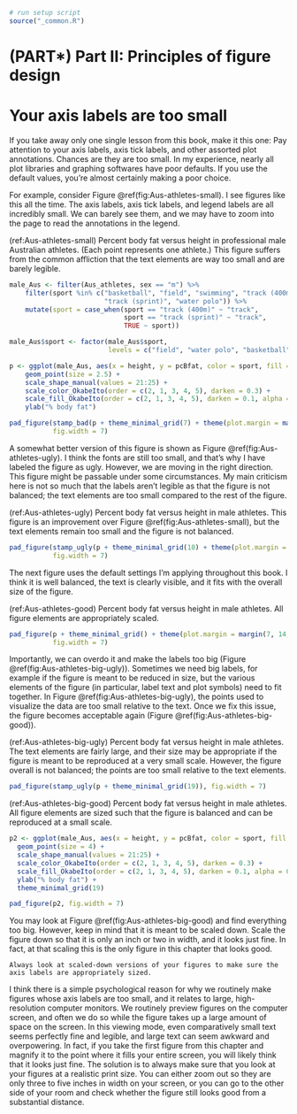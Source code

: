 ```r
# run setup script
source("_common.R")
```


# (PART\*) Part II: Principles of figure design {-}


# Your axis labels are too small {#small-axis-labels}

If you take away only one single lesson from this book, make it this one: Pay attention to your axis labels, axis tick labels, and other assorted plot annotations. Chances are they are too small. In my experience, nearly all plot libraries and graphing softwares have poor defaults. If you use the default values, you're almost certainly making a poor choice.

For example, consider Figure \@ref(fig:Aus-athletes-small). I see figures like this all the time. The axis labels, axis tick labels, and legend labels are all incredibly small. We can barely see them, and we may have to zoom into the page to read the annotations in the legend.

(ref:Aus-athletes-small) Percent body fat versus height in professional male Australian athletes. (Each point represents one athlete.) This figure suffers from the common affliction that the text elements are way too small and are barely legible.

```r
male_Aus <- filter(Aus_athletes, sex == "m") %>%
    filter(sport %in% c("basketball", "field", "swimming", "track (400m)",
                        "track (sprint)", "water polo")) %>%
    mutate(sport = case_when(sport == "track (400m)" ~ "track",
                             sport == "track (sprint)" ~ "track",
                             TRUE ~ sport))

male_Aus$sport <- factor(male_Aus$sport,
                         levels = c("field", "water polo", "basketball", "swimming", "track"))

p <- ggplot(male_Aus, aes(x = height, y = pcBfat, color = sport, fill = sport, shape = sport)) +
    geom_point(size = 2.5) +
    scale_shape_manual(values = 21:25) +
    scale_color_OkabeIto(order = c(2, 1, 3, 4, 5), darken = 0.3) +
    scale_fill_OkabeIto(order = c(2, 1, 3, 4, 5), darken = 0.1, alpha = 0.7) +
    ylab("% body fat")

pad_figure(stamp_bad(p + theme_minimal_grid(7) + theme(plot.margin = margin(7, 14, 7, 7))),
           fig.width = 7)
```

A somewhat better version of this figure is shown as Figure \@ref(fig:Aus-athletes-ugly). I think the fonts are still too small, and that's why I have labeled the figure as ugly. However, we are moving in the right direction. This figure might be passable under some circumstances. My main criticism here is not so much that the labels aren't legible as that the figure is not balanced; the text elements are too small compared to the rest of the figure.

(ref:Aus-athletes-ugly) Percent body fat versus height in male athletes. This figure is an improvement over Figure \@ref(fig:Aus-athletes-small), but the text elements remain too small and the figure is not balanced.

```r
pad_figure(stamp_ugly(p + theme_minimal_grid(10) + theme(plot.margin = margin(7, 14, 7, 7))),
           fig.width = 7)
```


The next figure uses the default settings I'm applying throughout this book. I think it is well balanced, the text is clearly visible, and it fits with the overall size of the figure. 

(ref:Aus-athletes-good) Percent body fat versus height in male athletes. All figure elements are appropriately scaled.

```r
pad_figure(p + theme_minimal_grid() + theme(plot.margin = margin(7, 14, 7, 7)),
           fig.width = 7)
```

Importantly, we can overdo it and make the labels too big (Figure \@ref(fig:Aus-athletes-big-ugly)). Sometimes we need big labels, for example if the figure is meant to be reduced in size, but the various elements of the figure (in particular, label text and plot symbols) need to fit together. In Figure \@ref(fig:Aus-athletes-big-ugly), the points used to visualize the data are too small relative to the text.  Once we fix this issue, the figure becomes acceptable again (Figure \@ref(fig:Aus-athletes-big-good)).

(ref:Aus-athletes-big-ugly) Percent body fat versus height in male athletes. The text elements are fairly large, and their size may be appropriate if the figure is meant to be reproduced at a very small scale. However, the figure overall is not balanced; the points are too small relative to the text elements.

```r
pad_figure(stamp_ugly(p + theme_minimal_grid(19)), fig.width = 7)
```


(ref:Aus-athletes-big-good) Percent body fat versus height in male athletes. All figure elements are sized such that the figure is balanced and can be reproduced at a small scale.

```r
p2 <- ggplot(male_Aus, aes(x = height, y = pcBfat, color = sport, fill = sport, shape = sport)) +
  geom_point(size = 4) +
  scale_shape_manual(values = 21:25) +
  scale_color_OkabeIto(order = c(2, 1, 3, 4, 5), darken = 0.3) +
  scale_fill_OkabeIto(order = c(2, 1, 3, 4, 5), darken = 0.1, alpha = 0.7) +
  ylab("% body fat") +
  theme_minimal_grid(19)

pad_figure(p2, fig.width = 7)
```

You may look at Figure \@ref(fig:Aus-athletes-big-good) and find everything too big. However, keep in mind that it is meant to be scaled down. Scale the figure down so that it is only an inch or two in width, and it looks just fine. In fact, at that scaling this is the only figure in this chapter that looks good.

```block
Always look at scaled-down versions of your figures to make sure the axis labels are appropriately sized.
```

I think there is a simple psychological reason for why we routinely make figures whose axis labels are too small, and it relates to large, high-resolution computer monitors. We routinely preview figures on the computer screen, and often we do so while the figure takes up a large amount of space on the screen. In this viewing mode, even comparatively small text seems perfectly fine and legible, and large text can seem awkward and overpowering. In fact, if you take the first figure from this chapter and magnify it to the point where it fills your entire screen, you will likely think that it looks just fine. The solution is to always make sure that you look at your figures at a realistic print size. You can either zoom out so they are only three to five inches in width on your screen, or you can go to the other side of your room and check whether the figure still looks good from a substantial distance.

